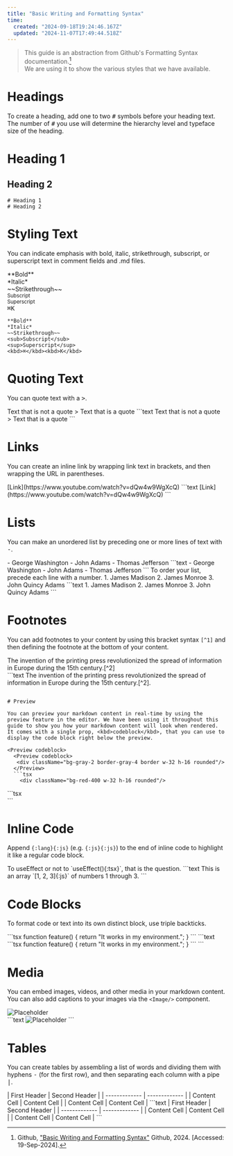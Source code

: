 ```yaml
---
title: "Basic Writing and Formatting Syntax"
time:
  created: "2024-09-18T19:24:46.167Z"
  updated: "2024-11-07T17:49:44.518Z"
---
```


> This guide is an abstraction from Github's Formatting Syntax documentation.[^1]\
> We are using it to show the various styles that we have available.

# Headings

To create a heading, add one to two <kbd>#</kbd> symbols before your heading text. The number of <kbd>#</kbd> you use will determine the hierarchy level and typeface size of the heading.

<Preview codeblock>
  <div>
    <h1>Heading 1</h1>
    <div/>
    <h2>Heading 2</h2>
  </div>
</Preview>

```text copy
# Heading 1
# Heading 2
```

# Styling Text

You can indicate emphasis with bold, italic, strikethrough, subscript, or superscript text in comment fields and .md files.

<Preview codeblock>
  <div>**Bold**</div>
  <div>*Italic*</div>
  <div>~~Strikethrough~~</div>
  <div><sub>Subscript</sub></div>
  <div><sup>Superscript</sup></div>
  <div><kbd>⌘</kbd><kbd>K</kbd></div>
</Preview>

```text
**Bold**
*Italic*
~~Strikethrough~~
<sub>Subscript</sub>
<sup>Superscript</sup>
<kbd>⌘</kbd><kbd>K</kbd>
```

# Quoting Text

You can quote text with a <kbd>></kbd>.

<Preview codeblock>
  Text that is not a quote
  > Text that is a quote
</Preview>
```text
Text that is not a quote
> Text that is a quote
```

# Links

You can create an inline link by wrapping link text in brackets, and then wrapping the URL in parentheses.

<Preview codeblock>
  [Link](https://www.youtube.com/watch?v=dQw4w9WgXcQ)
</Preview>
```text
[Link](https://www.youtube.com/watch?v=dQw4w9WgXcQ)
```

# Lists

You can make an unordered list by preceding one or more lines of text with <kbd>-</kbd>.

<Preview codeblock>
  - George Washington
  - John Adams
  - Thomas Jefferson
</Preview>
```text
- George Washington
- John Adams
- Thomas Jefferson
```
To order your list, precede each line with a number.

<Preview codeblock>
  1. James Madison
  2. James Monroe
  3. John Quincy Adams
</Preview>
```text
1. James Madison
2. James Monroe
3. John Quincy Adams
```

# Footnotes

You can add footnotes to your content by using this bracket syntax <kbd>`[^1]`</kbd> and then defining the footnote at the bottom of your content.


<Preview codeblock>
  <div>The invention of the printing press revolutionized the spread of information in Europe during the 15th century.[^2]</div>

  [^2]: Johannes Gutenberg is credited with inventing the movable-type printing press around 1440 in Mainz, Germany.
</Preview>
```text
The invention of the printing press revolutionized the spread of information in Europe during the 15th century.[^2].

[^2]: Johannes Gutenberg is credited with inventing the movable-type printing press around 1440 in Mainz, Germany.
```

# Preview 

You can preview your markdown content in real-time by using the preview feature in the editor. We have been using it throughout this guide to show you how your markdown content will look when rendered. It comes with a single prop, <kbd>codeblock</kbd>, that you can use to display the code block right below the preview.

<Preview codeblock>
  <Preview codeblock>
   <div className="bg-gray-2 border-gray-4 border w-32 h-16 rounded"/>
  </Preview>
  ```tsx
    <div className="bg-red-400 w-32 h-16 rounded"/>
  ```
</Preview>
```tsx
<Preview>
  <div className="bg-gray-2 border-gray-4 border w-32 h-16 rounded"/>
</Preview>
```

# Inline Code

Append <kbd>`{:lang}{:js}`</kbd> (e.g. <kbd>`{:js}{:js}`</kbd>) to the end of inline code to highlight it like a regular code block.

<Preview codeblock>
  To useEffect or not to `useEffect(){:tsx}`, that is the question.
</Preview>
```text
This is an array `[1, 2, 3]{:js}` of numbers 1 through 3.
```


# Code Blocks

To format code or text into its own distinct block, use triple backticks.
 
<Preview codeblock>
```tsx
function feature() {
  return "It works in my environment.";
}
```
</Preview>
```text
```tsx  
function feature() {
  return "It works in my environment.";
}
```‎
```

# Media

You can embed images, videos, and other media in your markdown content. You can also add captions to your images via the <kbd>`<Image/>`</kbd> component.

<Preview codeblock>
<div className="flex flex-row gap-4">
  <Image src='https://avatar.vercel.sh/sylph' alt='Placeholder' caption='Avatar'/>
</div>
</Preview>
```text
<Image src='https://avatar.vercel.sh/sylph' alt='Placeholder' caption='Avatar'/>
```

# Tables

You can create tables by assembling a list of words and dividing them with hyphens <kbd>-</kbd> (for the first row), and then separating each column with a pipe <kbd>|</kbd>.

<Preview codeblock>
| First Header  | Second Header |
| ------------- | ------------- |
| Content Cell  | Content Cell  |
| Content Cell  | Content Cell  |
</Preview>
```text
| First Header  | Second Header |
| ------------- | ------------- |
| Content Cell  | Content Cell  |
| Content Cell  | Content Cell  |
```

[^1]: Github, ["Basic Writing and Formatting Syntax"](https://docs.github.com/en/github/writing-on-github/basic-writing-and-formatting-syntax) Github, 2024. [Accessed: 19-Sep-2024].